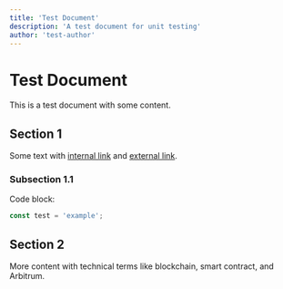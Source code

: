 ```yaml
---
title: 'Test Document'
description: 'A test document for unit testing'
author: 'test-author'
---
```


# Test Document

This is a test document with some content.

## Section 1

Some text with [internal link](./other-doc.md) and [external link](https://example.com).

### Subsection 1.1

Code block:

```javascript
const test = 'example';
```

## Section 2

More content with technical terms like blockchain, smart contract, and Arbitrum.
